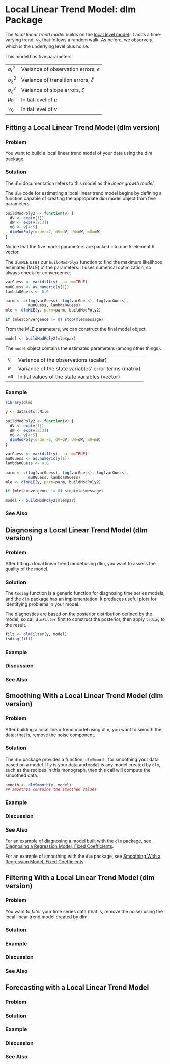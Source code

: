 # Local Linear Trend Model: dlm Package {#localLinearTrendDLM}
The *local linear trend model* builds on the [local level model](#localLevel).
It adds a time-varying trend, $\nu_{t}$, that follows a random walk.
As before, we observe _y_, which is the underlying level plus noise.

\begin{eqnarray*}
  y_{t} & = & \mu_{t} + \epsilon_{t}, \qquad \epsilon_{t} \sim N(0, \sigma_{\epsilon}^{2}) \\
  \mu_{t} & = & \mu_{t-1} + \nu_{t-1} + \xi_{t}, \qquad \xi_{t} \sim N(0, \sigma_{\xi}^{2}) \\
  \nu_{t} & = & \nu_{t-1} + \zeta_{t}, \qquad \zeta_{t} \sim N(0, \sigma_{\zeta}^{2})
\end{eqnarray*}

This model has five parameters.

---------------------------  --------------------------------------------
$\sigma_{\epsilon}^{2}$      Variance of observation errors, $\epsilon$
$\sigma_{\xi}^{2}$           Variance of transition errors, $\xi$
$\sigma_{\zeta}^{2}$         Variance of slope errors, $\zeta$
$\mu_{0}$                    Initial level of $\mu$
$\nu_{0}$                    Initial level of $\nu$
---------------------------  --------------------------------------------


## Fitting a Local Linear Trend Model (dlm version)

### Problem {-}
You want to build a local linear trend model of your data using the dlm package.

### Solution {-}
The `dlm` documentation refers to this model as the _linear growth model_.

The `dlm` code for estimating a local linear trend model
begins by defining a function capable of creating the appropriate _dlm_
model object from five parameters.

```r
buildModPoly2 <- function(v) {
  dV <- exp(v[1])
  dW <- exp(v[2:3])
  m0 <- v[4:5]
  dlmModPoly(order=2, dV=dV, dW=dW, m0=m0)
}
```

Notice that the five model parameters are packed into
one 5-element R vector.

The `dlmMLE` uses our `buildModPoly2` function
to find the maximum likelihood estimates (MLE) of the parameters.
It uses numerical optimization, so always check for convergence.

```r
varGuess <- var(diff(y), na.rm=TRUE)
mu0Guess <- as.numeric(y[1])
lambda0Guess <- 0.0

parm <- c(log(varGuess), log(varGuess), log(varGuess),
          mu0Guess, lambda0Guess)
mle <- dlmMLE(y, parm=parm, buildModPoly2)

if (mle$convergence != 0) stop(mle$message)
```

From the MLE parameters, we can construct the final model object.

```r
model <- buildModPoly2(mle$par)
```

The `model` object contains the estimated parameters (among other things).

------ -------------------------------------------------------
`V`    Variance of the observations (scalar)
`W`    Variance of the state variables' error terms (matrix)
`m0`   Initial values of the state variables (vector)
------ -------------------------------------------------------

### Example {-}

```r
library(dlm)

y <- datasets::Nile

buildModPoly2 <- function(v) {
  dV <- exp(v[1])
  dW <- exp(v[2:3])
  m0 <- v[4:5]
  dlmModPoly(order=2, dV=dV, dW=dW, m0=m0)
}

varGuess <- var(diff(y), na.rm=TRUE)
mu0Guess <- as.numeric(y[1])
lambda0Guess <- 0.0

parm <- c(log(varGuess), log(varGuess), log(varGuess),
          mu0Guess, lambda0Guess)
mle <- dlmMLE(y, parm=parm, buildModPoly2)

if (mle$convergence != 0) stop(mle$message)

model <- buildModPoly2(mle$par)
```

### See Also {-}

## Diagnosing a Local Linear Trend Model (dlm version)

### Problem {-}
After fitting a local linear trend model using dlm,
you want to assess the quality of the model.

### Solution {-}
The `tsdiag` function is a generic function for diagnosing time series models,
and the `dlm` package has an implementation.
It produces useful plots for identifying problems in your model.

The diagnostics are based on the posterior distribution defined by the model,
so call `dlmFilter` first to construct the posterior,
then apply `tsdiag` to the result.

```r
filt <- dlmFilter(y, model)
tsdiag(filt)
```
### Example {-}

### Discussion {-}

### See Also {-}

## Smoothing With a Local Linear Trend Model (dlm version)

### Problem {-}
After building a local linear trend model using dlm,
you want to smooth the data;
that is, remove the noise component.

### Solution {-}
The `dlm` package provides a function, `dlmSmooth`,
for smoothing your data based on a model.
If $y$ is your data
and `model` is any model created by `dlm`,
such as the recipes in this monograph,
then this call will compute the smoothed data.

```r
smooth <- dlmSmooth(y, model)
## smooth$s contains the smoothed values
```

### Example {-}

### Discussion {-}

### See Also {-}

For an example of diagnosing a model built with the `dlm` package,
see [Diagnosing a Regression Model, Fixed Coefficients](#diagnoseRegressionFixed).

For an example of smoothing with the `dlm` package,
see [Smoothing With a Regression Model, Fixed Coefficients](#smoothRegressionFixed).

## Filtering With a Local Linear Trend Model (dlm version)

### Problem {-}
You want to *filter* your time series data
(that is, remove the noise) using the local linear trend model
created by dlm.

### Solution {-}

### Example {-}

### Discussion {-}

### See Also {-}

## Forecasting with a Local Linear Trend Model

### Problem {-}

### Solution {-}

### Example {-}

### Discussion {-}

### See Also {-}

